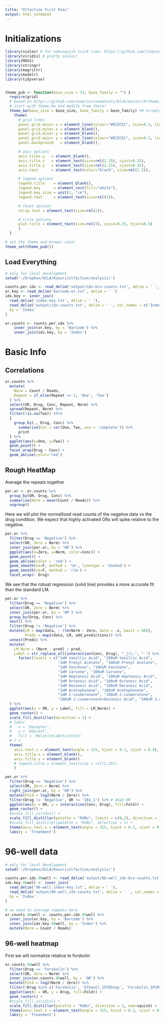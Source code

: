 ```yaml
---
title: "Olfaction First Pass"
output: html_notebook
---
```

# Initializations
```r
library(scales) # for oob=squish trick (see: https://github.com/tidyverse/ggplot2/issues/866)
library(viridis) # pretty scales!
library(MASS)
library(stringr)
library(magrittr)
library(modelr)
library(tidyverse)


theme_pub <- function(base_size = 13, base_family = "") {
  require(grid)
  # based on https://github.com/noamross/noamtools/blob/master/R/theme_nr.R
  # start with theme_bw and modify from there!
  theme_bw(base_size = base_size, base_family = base_family) +# %+replace%
    theme(
      # grid lines
      panel.grid.major.x = element_line(colour="#ECECEC", size=0.5, linetype=1),
      panel.grid.minor.x = element_blank(),
      panel.grid.minor.y = element_blank(),
      panel.grid.major.y = element_line(colour="#ECECEC", size=0.5, linetype=1),
      panel.background   = element_blank(),

      # axis options
      axis.ticks.y   = element_blank(),
      axis.title.x   = element_text(size=rel(2.25), vjust=0.25),
      axis.title.y   = element_text(size=rel(2.25), vjust=0.35),
      axis.text      = element_text(color="black", size=rel(1.5)),

      # legend options
      legend.title    = element_blank(),
      legend.key      = element_rect(fill="white"),
      legend.key.size = unit(1, "cm"),
      legend.text     = element_text(size=rel(2)),

      # facet options
      strip.text = element_text(size=rel(2)),

      # title options
      plot.title = element_text(size=rel(3), vjust=0.25, hjust=0.5)
      )
  }

# set the theme and brewer color
theme_set(theme_pub())
```

## Load Everything
```r
# only for local development
setwd('~/Dropbox/UCLA/Kosuri/olfaction/analysis/')

counts.per.idx <- read_delim('output/idx-bcs-counts.txt', delim = ' ', col_names = c('Index', 'Barcode', 'Count'))
or.key <- read_delim('barcode-or.txt', delim = ' ')
idx.key <- inner_join(
  read_delim('index-key.txt', delim = ' '),
  read_delim('output/idx-counts.txt', delim = ' ', col_names = c('Index', 'Reads')),
  by = 'Index'
)

or.counts <- counts.per.idx %>%
    inner_join(or.key, by = 'Barcode') %>%
    inner_join(idx.key, by = 'Index')
```

# Basic Info
## Correlations
```r
or.counts %>% 
  mutate(
    Norm = Count / Reads,  
    Repeat = if_else(Repeat == 1, 'One', 'Two')
  ) %>% 
  select(OR, Drug, Conc, Repeat, Norm) %>% 
  spread(Repeat, Norm) %>%
  filter(!is.na(Two)) %T>% 
  {
    group_by(., Drug, Conc) %>%
      summarise(Cor = cor(One, Two, use = 'complete')) %>%
      print
  } %>%
  ggplot(aes(x=One, y=Two)) + 
  geom_point() + 
  facet_wrap(Drug ~ Conc) +
  geom_abline(color='red')
```
## Rough HeatMap
Average the repeats together
```r
per.or <- or.counts %>%
  group_by(OR, Drug, Conc) %>%
  summarise(Norm = mean(Count / Reads)) %>%
  ungroup()
```

Here we will plot the normallized read counts of the negative data vs the drug condition. We expect that highly activated ORs will spike relative to the negative.

```r
per.or %>%
  filter(Drug == 'Negative') %>%
  select(OR, Zero = Norm) %>%
  inner_join(per.or, by = 'OR') %>%
  ggplot(aes(x=Zero, y=Norm, color=Conc)) +
  geom_point() +
  geom_abline(color = 'red') + 
  geom_smooth(se=F, method = 'lm', linetype = 'dashed') +
  geom_smooth(se=F, method = 'rlm') +
  facet_wrap(~ Drug)
```

We see that the robust regression (solid line) provides a more accurate fit than the standard LM.

```r
per.or %>%
  filter(Drug == 'Negative') %>%
  select(OR, Zero = Norm) %>%
  inner_join(per.or, by = 'OR') %>%
  group_by(Drug, Conc) %>%
  nest() %>%
  filter(Drug != 'Negative') %>%
  mutate(LM = map(data, ~ rlm(Norm ~ Zero, data = .x, maxit = 40)),
         Preds = map2(data, LM, add_predictions)) %>%
  unnest(Preds) %>%
  mutate(
    LM_Norm = (Norm - pred) / pred,
    Label = str_replace_all(interaction(Conc, Drug), "_|\\.", " ") %>%
      factor(levels = c("1mM Vanillic Acid", "100uM Vanillic Acid",
                        "1mM Prenyl Acetate", "100uM Prenyl Acetate",
                        "1mM Fenchone", "100uM Fenchone",
                        "1mM Carvone", "100uM Carvone",
                        "1mM Heptanoic Acid", "100uM Heptanoic Acid",
                        "1mM Octanoic Acid", "100uM Octanoic Acid",
                        "1mM Decanoic Acid", "100uM Decanoic Acid",
                        "1mM Acetophenone", "100uM Acetophenone",
                        "1mM 2-coumeronone", "100uM 2-coumeronone",
                        "100uM 2-coumeronone+Decanoic Acid", "100uM 2-coumeronone+Decanoic Acid+Acetophenone"))
  ) %>%
  ggplot(aes(x = OR, y = Label, fill = LM_Norm)) +
  geom_raster() +
  scale_fill_distiller(direction = 1) +
  # labs(
  #   x = 'Receptor',
  #   y = 'Odorant',
  #   fill = 'Relative\nActivation'
  # ) +
  theme(
    axis.text.x = element_text(angle = 315, hjust = 0.1, vjust = 0.9),
    axis.title.x = element_blank(),
    axis.title.y = element_blank()
    # legend.title = element_text(size = rel(2.25))
    )
```


```r
per.or %>% 
  filter(Drug == 'Negative') %>% 
  select(OR, Zero = Norm) %>% 
  right_join(per.or, by = 'OR') %>% 
  mutate(Fold = log2(Norm / Zero)) %>% 
  filter(Drug != 'Negative', OR != '181_1') %>% # dead OR
  ggplot(aes(x = OR, y = interaction(Conc, Drug), fill=Fold)) + 
  geom_raster() + 
  #scale_fill_viridis() +
  scale_fill_distiller(palette = "RdBu", limits = c(0,2), direction = 1, oob=squish) + 
  #scale_fill_distiller(palette = "RdBu", direction = 1) +
  theme(axis.text.x = element_text(angle = 315, hjust = 0.1, vjust = 0.9)) +
  labs(y = 'Treatment')
```

# 96-well data
```r
# only for local development
setwd('~/Dropbox/UCLA/Kosuri/olfaction/analysis/')

counts.per.idx.96well <- read_delim('output/96-well_idx-bcs-counts.txt', delim = ' ', col_names = c('Index', 'Barcode', 'Count'))
idx.key.96well <- inner_join(
  read_delim('96-well_index-key.txt', delim = ' '),
  read_delim('output/96-well_idx-counts.txt', delim = ' ', col_names = c('Index', 'Reads')),
  by = 'Index'
)

# no need to average repeats here
or.counts.96well <- counts.per.idx.96well %>%
  inner_join(or.key, by = 'Barcode') %>%
  inner_join(idx.key.96well, by = 'Index') %>%
  mutate(Norm = Count / Reads)
```

## 96-well heatmap
First we will normalize relative to forskolin

```r
or.counts.96well %>%
  filter(Drug == 'Forskolin') %>%
  select(OR, Zero = Norm) %>%
  inner_join(or.counts.96well, by = 'OR') %>%
  mutate(Fold = log2(Norm / Zero)) %>% 
  filter(!Drug %in% c('Forskolin', 'Ethanol_1PCRStep', 'Forskolin_1PCRStep')) %>%
  ggplot(aes(x = OR, y = Drug, fill=Fold)) + 
  geom_raster() + 
  #scale_fill_viridis() +
  scale_fill_distiller(palette = "RdBu", direction = 1, oob=squish) + 
  theme(axis.text.x = element_text(angle = 315, hjust = 0.1, vjust = 0.9)) +
  labs(y = 'Treatment')
```

